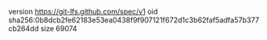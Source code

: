 version https://git-lfs.github.com/spec/v1
oid sha256:0b8dcb2fe62183e53ea0438f9f907121f672d1c3b62faf5adfa57b377cb264dd
size 69074
